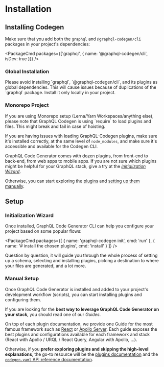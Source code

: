 
# Installation

## Installing Codegen

Make sure that you add both the `graphql` and `@graphql-codegen/cli` packages in your project's dependencies:

<PackageCmd packages={['graphql', { name: '@graphql-codegen/cli', isDev: true }]} />

### Global Installation

<Callout emoji="⚠️">
Please avoid installing `graphql`, `@graphql-codegen/cli`, and its plugins as global dependencies. This will cause issues because of duplications of the `graphql` package. Install it only locally in your project.

</Callout>

### Monorepo Project

<Callout emoji="⚠️">
If you are using Monorepo setup (Lerna/Yarn Workspaces/anything else), please note that GraphQL Codegen is using `require` to load plugins and files. This might break and fail in case of hoisting.

If you are having issues with loading GraphQL-Codegen plugins, make sure it's installed correctly, at the same level of `node_modules`, and make sure it's accessible and available for the Codegen CLI.

</Callout>

GraphQL Code Generator comes with dozen plugins, from front-end to back-end, from web apps to mobile apps. If you are not sure which plugins might be helpful for your GraphQL stack, give a try at the [_Initialization Wizard_](#initialization-wizard).

Otherwise, you can start exploring the [plugins](/plugins) and [setting up them manually](#manual-setup).

## Setup

### Initialization Wizard

Once installed, GraphQL Code Generator CLI can help you configure your project based on some popular flows:

<PackageCmd
  packages={[
    { name: 'graphql-codegen init', cmd: 'run' },
    { name: '# install the chosen plugins', cmd: 'install' }
  ]}
/>

Question by question, it will guide you through the whole process of setting up a schema, selecting and installing plugins, picking a destination to where your files are generated, and a lot more.

### Manual Setup

Once GraphQL Code Generator is installed and added to your project's development workflow (scripts), you can start installing plugins and configuring them.

If you are looking for the **best way to leverage GraphQL Code Generator on your stack**, you should read one of our _Guides_.

On top of each plugin documentation, we provide one Guide for the most famous framework such as [React](/docs/guides/react) or [Apollo Server](/docs/guides/graphql-server-apollo-yoga). Each guide exposes the best plugins and configurations available for each framework and stack (React with Apollo / URQL / React Query, Angular with Apollo, ...).

Otherwise, if you **prefer exploring plugins and skipping the high-level explanations**, the go-to resource will be the [plugins documentation](/plugins) and the [`codegen.yaml` API reference documentation](/docs/config-reference/codegen-config).
